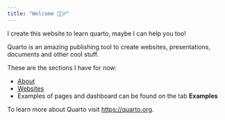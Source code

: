 ```yaml
---
title: "Welcome 🙋🏽‍♂️"
---
```


I create this website to learn quarto, maybe I can help you too! 

Quarto is an amazing publishing tool to create websites, presentations, documents and other cool stuff. 

These are the sections I have for now:

- [About](about.qmd)
- [Websites](websites.qmd)
- Examples of pages and dashboard can be found on the tab **Examples**


To learn more about Quarto visit <https://quarto.org>.
